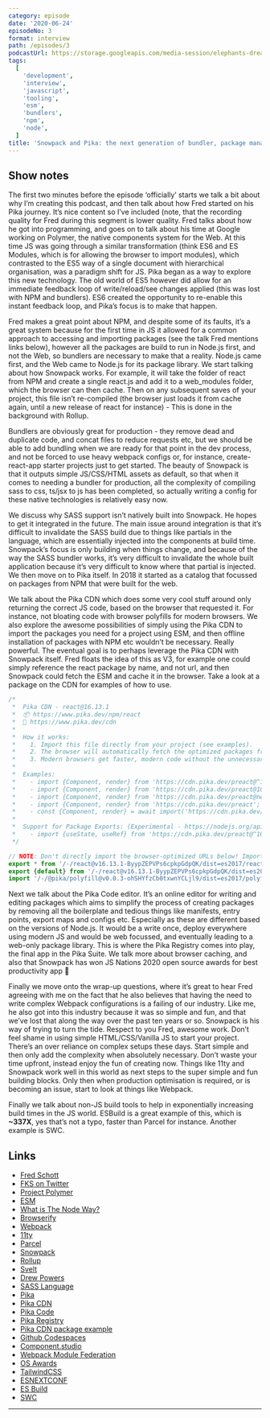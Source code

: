 ```yaml
---
category: episode
date: '2020-06-24'
episodeNo: 3
format: interview
path: /episodes/3
podcastUrl: https://storage.googleapis.com/media-session/elephants-dream/the-wires.mp3
tags:
  [
    'development',
    'interview',
    'javascript',
    'tooling',
    'esm',
    'bundlers',
    'npm',
    'node',
  ]
title: 'Snowpack and Pika: the next generation of bundler, package manager and CDN for the modern Web with Fred K Schott '
---
```


## Show notes

The first two minutes before the episode ‘officially’ starts we talk a bit about why I’m creating this podcast, and then talk about how Fred started on his Pika journey. It’s nice content so I’ve included (note, that the recording quality for Fred during this segment is lower quality.
Fred talks about how he got into programming, and goes on to talk about his time at Google working on Polymer, the native components system for the Web. At this time JS was going through a similar transformation (think ES6 and ES Modules, which is for allowing the browser to import modules), which contrasted to the ES5 way of a single document with hierarchical organisation, was a paradigm shift for JS. Pika began as a way to explore this new technology. The old world of ES5 however did allow for an immediate feedback loop of write/reload/see changes applied (this was lost with NPM and bundlers). ES6 created the opportunity to re-enable this instant feedback loop, and Pika’s focus is to make that happen.

Fred makes a great point about NPM, and despite some of its faults, it’s a great system because for the first time in JS it allowed for a common approach to accessing and importing packages (see the talk Fred mentions links below), however all the packages are build to run in Node.js first, and not the Web, so bundlers are necessary to make that a reality. Node.js came first, and the Web came to Node.js for its package library.
We start talking about how Snowpack works. For example, it will take the folder of react from NPM and create a single react.js and add it to a web_modules folder, which the browser can then cache. Then on any subsequent saves of your project, this file isn’t re-compiled (the browser just loads it from cache again, until a new release of react for instance) - This is done in the background with Rollup.

Bundlers are obviously great for production - they remove dead and duplicate code, and concat files to reduce requests etc, but we should be able to add bundling when we are ready for that point in the dev process, and not be forced to use heavy webpack configs or, for instance, create-react-app starter projects just to get started.
The beauty of Snowpack is that it outputs simple JS/CSS/HTML assets as default, so that when it comes to needing a bundler for production, all the complexity of compiling sass to css, ts/jsx to js has been completed, so actually writing a config for these native technologies is relatively easy now.

We discuss why SASS support isn’t natively built into Snowpack. He hopes to get it integrated in the future. The main issue around integration is that it’s difficult to invalidate the SASS build due to things like partials in the language, which are essentially injected into the components at build time. Snowpack’s focus is only building when things change, and because of the way the SASS bundler works, it’s very difficult to invalidate the whole built application because it’s very difficult to know where that partial is injected.
We then move on to Pika itself. In 2018 it started as a catalog that focussed on packages from NPM that were built for the web.

We talk about the Pika CDN which does some very cool stuff around only returning the correct JS code, based on the browser that requested it. For instance, not bloating code with browser polyfills for modern browsers. We also explore the awesome possibilities of simply using the Pika CDN to import the packages you need for a project using ESM, and then offline installation of packages with NPM etc wouldn’t be necessary. Really powerful. The eventual goal is to perhaps leverage the Pika CDN with Snowpack itself. Fred floats the idea of this as V3, for example one could simply reference the react package by name, and not url, and then Snowpack could fetch the ESM and cache it in the browser. Take a look at a package on the CDN for examples of how to use.

```js
/*
 *  Pika CDN - react@16.13.1
 *  📦 https://www.pika.dev/npm/react
 *  💁 https://www.pika.dev/cdn
 *
 *  How it works:
 *    1. Import this file directly from your project (see examples).
 *    2. The browser will automatically fetch the optimized packages from the export statements below.
 *    3. Modern browsers get faster, modern code without the unnecessary transpilation & polyfills.
 *
 *  Examples:
 *    - import {Component, render} from 'https://cdn.pika.dev/preact@^10.0.0';
 *    - import {Component, render} from 'https://cdn.pika.dev/preact@10.0.2';
 *    - import {Component, render} from 'https://cdn.pika.dev/preact@next';
 *    - import {Component, render} from 'https://cdn.pika.dev/preact';
 *    - const {Component, render} = await import('https://cdn.pika.dev/preact@^10.0.0');
 *
 *  Support for Package Exports: (Experimental - https://nodejs.org/api/esm.html#esm_package_exports)
 *    - import {useState, useRef} from 'https://cdn.pika.dev/preact@^10.0.0/hooks';
 */

// NOTE: Don't directly import the browser-optimized URLs below! Import the current file/URL instead.
export * from '/-/react@v16.13.1-ByypZEPVPs6cpkpGdpQK/dist=es2017/react.js';
export {default} from '/-/react@v16.13.1-ByypZEPVPs6cpkpGdpQK/dist=es2017/react.js';
import '/-/@pika/polyfill@v0.0.3-ohSHYfzCb0txwnYCLjl9/dist=es2017/polyfill.js';
```

Next we talk about the Pika Code editor. It’s an online editor for writing and editing packages which aims to simplify the process of creating packages by removing all the boilerplate and tedious things like manifests, entry points, export maps and configs etc. Especially as these are different based on the versions of Node.js. It would be a write once, deploy everywhere using modern JS and would be web focussed, and eventually leading to a web-only package library. This is where the Pika Registry comes into play, the final app in the Pika Suite.
We talk more about browser caching, and also that Snowpack has won JS Nations 2020 open source awards for best productivity app 🎉

Finally we move onto the wrap-up questions, where it’s great to hear Fred agreeing with me on the fact that he also believes that having the need to write complex Webpack configurations is a failing of our industry. Like me, he also got into this industry because it was so simple and fun, and that we’ve lost that along the way over the past ten years or so. Snowpack is his way of trying to turn the tide. Respect to you Fred, awesome work.
Don’t feel shame in using simple HTML/CSS/Vanilla JS to start your project. There’s an over reliance on complex setups these days. Start simple and then only add the complexity when absolutely necessary. Don’t waste your time upfront, instead enjoy the fun of creating now. Things like 11ty and Snowpack work well in this world as next steps to the super simple and fun building blocks. Only then when production optimisation is required, or is becoming an issue, start to look at things like Webpack.

Finally we talk about non-JS build tools to help in exponentially increasing build times in the JS world. ESBuild is a great example of this, which is **~337X**, yes that’s not a typo, faster than Parcel for instance. Another example is SWC.

## Links

- [Fred Schott](https://fredkschott.com/)
- [FKS on Twitter](https://twitter.com/fredkschott)
- [Project Polymer](https://www.polymer-project.org/)
- [ESM](https://2ality.com/2014/09/es6-modules-final.html)
- [What is The Node Way?](https://fredkschott.com/post/2014/12/the-node-way/)
- [Browserify](http://browserify.org/)
- [Webpack](https://webpack.js.org/)
- [11ty](https://www.11ty.dev/)
- [Parcel](https://parceljs.org/)
- [Snowpack](https://www.snowpack.dev/)
- [Rollup](https://rollupjs.org/)
- [Svelt](https://svelte.dev/)
- [Drew Powers](https://blog.logrocket.com/snowpack-vs-webpack/)
- [SASS Language](https://sass-lang.com/)
- [Pika](https://www.pika.dev/)
- [Pika CDN](https://www.pika.dev/cdn)
- [Pika Code](https://www.pika.dev/code)
- [Pika Registry](https://www.pika.dev/registry)
- [Pika CDN package example](https://cdn.pika.dev/react)
- [Github Codespaces](https://github.com/features/codespaces/)
- [Component.studio](https://components.studio/)
- [Webpack Module Federation](https://webpack.js.org/concepts/module-federation/)
- [OS Awards](https://osawards.com/javascript/)
- [TailwindCSS](https://tailwindcss.com/)
- [ESNEXTCONF](https://www.esnextconf.com/)
- [ES Build](https://github.com/evanw/esbuild)
- [SWC](https://github.com/swc-project/swc)

---
